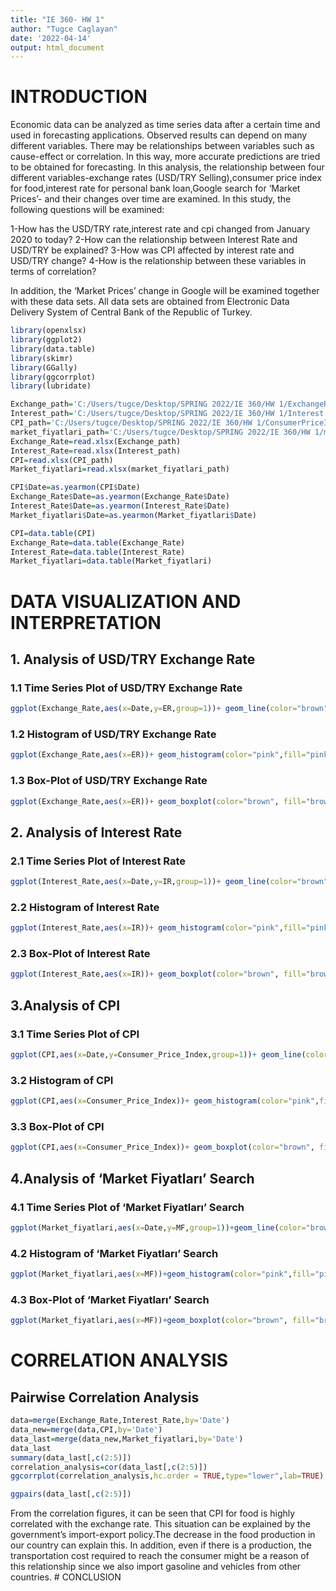 ---
title: "IE 360- HW 1"
author: "Tugce Caglayan"
date: '2022-04-14'
output: html_document
---

# INTRODUCTION

Economic data can be analyzed as time series data after a certain time and used in forecasting applications. Observed results can depend on many different variables. There may be relationships between variables such as cause-effect or correlation. In this way, more accurate predictions are tried to be obtained for forecasting. In this analysis, the relationship between four different variables-exchange rates (USD/TRY Selling),consumer price index for food,interest rate for personal bank loan,Google search for 'Market Prices'- and their changes over time are examined. In this study, the following questions will be examined:

1-How has the USD/TRY rate,interest rate and cpi changed from January 2020 to today?
2-How can the relationship between Interest Rate and USD/TRY be explained?
3-How was CPI affected by interest rate and USD/TRY change?
4-How is the relationship between these variables in terms of correlation?

In addition, the 'Market Prices' change in Google will be examined together with these data sets.
All data sets are obtained from Electronic Data Delivery System of Central Bank of the Republic of Turkey. 


```{r warning=FALSE, message=FALSE}
library(openxlsx)
library(ggplot2)
library(data.table)
library(skimr)
library(GGally)
library(ggcorrplot)
library(lubridate)

Exchange_path='C:/Users/tugce/Desktop/SPRING 2022/IE 360/HW 1/ExchangeRate.xlsx'
Interest_path='C:/Users/tugce/Desktop/SPRING 2022/IE 360/HW 1/Interest Rates.xlsx'
CPI_path='C:/Users/tugce/Desktop/SPRING 2022/IE 360/HW 1/ConsumerPriceIndex.xlsx'
market_fiyatlari_path='C:/Users/tugce/Desktop/SPRING 2022/IE 360/HW 1/multiTimeline.xlsx'
Exchange_Rate=read.xlsx(Exchange_path)
Interest_Rate=read.xlsx(Interest_path)
CPI=read.xlsx(CPI_path)
Market_fiyatlari=read.xlsx(market_fiyatlari_path)

CPI$Date=as.yearmon(CPI$Date)
Exchange_Rate$Date=as.yearmon(Exchange_Rate$Date)
Interest_Rate$Date=as.yearmon(Interest_Rate$Date)
Market_fiyatlari$Date=as.yearmon(Market_fiyatlari$Date)

CPI=data.table(CPI)
Exchange_Rate=data.table(Exchange_Rate)
Interest_Rate=data.table(Interest_Rate)
Market_fiyatlari=data.table(Market_fiyatlari)

```
# DATA VISUALIZATION AND INTERPRETATION 

## 1. Analysis of USD/TRY Exchange Rate
### 1.1 Time Series Plot of USD/TRY Exchange Rate
```{r cars}
ggplot(Exchange_Rate,aes(x=Date,y=ER,group=1))+ geom_line(color="brown",type="solid",size=1)+ggtitle("USD/TRY Rates Between 2020/01-2022/03")+xlab("Months")+ylab("USD/TRY Exchange Rates")
```
### 1.2 Histogram of USD/TRY Exchange Rate

```{r pressure, echo=FALSE}
ggplot(Exchange_Rate,aes(x=ER))+ geom_histogram(color="pink",fill="pink")+ggtitle(" Histogram of USD/TRY Rates Between 2020/01-2022/03")+xlab("USD/TRY Exchange Rates")
```
### 1.3 Box-Plot of USD/TRY Exchange Rate
```{r}
ggplot(Exchange_Rate,aes(x=ER))+ geom_boxplot(color="brown", fill="brown", alpha=0.5)+ggtitle(" Box-Plot of USD/TRY Rates Between 2020/01-2022/03")+xlab("USD/TRY Exchange Rates")
```

## 2. Analysis of Interest Rate
### 2.1 Time Series Plot of Interest Rate
```{r}
ggplot(Interest_Rate,aes(x=Date,y=IR,group=1))+ geom_line(color="brown",type="solid",size=1)+ggtitle("Personal Bank Loan Interest Rates Between 2020/01-2022/03")+xlab("Years")+ylab("Interest Rates")
```
### 2.2 Histogram of Interest Rate
```{r}
ggplot(Interest_Rate,aes(x=IR))+ geom_histogram(color="pink",fill="pink")+ggtitle(" Histogram of Interest Rates Between 2020/01-2022/03")+xlab("Interest Rates")
```

### 2.3 Box-Plot of Interest Rate
```{r}
ggplot(Interest_Rate,aes(x=IR))+ geom_boxplot(color="brown", fill="brown", alpha=0.5)+ggtitle(" Box-Plot of Interest Rates Between 2020/01-2022/03")+xlab("Interest Rates")

```
## 3.Analysis of CPI
### 3.1 Time Series Plot of CPI
```{r}
ggplot(CPI,aes(x=Date,y=Consumer_Price_Index,group=1))+ geom_line(color="brown",type="solid",size=1)+ggtitle("Consumer Production Index for Food Between 2020/01-2022/03")+xlab("Years")+ylab("CPI")
```
### 3.2 Histogram of CPI
```{r}
ggplot(CPI,aes(x=Consumer_Price_Index))+ geom_histogram(color="pink",fill="pink")+ggtitle(" Histogram of CPI Between 2020/01-2022/03")+xlab("CPI")
```
### 3.3 Box-Plot of CPI
```{r}
ggplot(CPI,aes(x=Consumer_Price_Index))+ geom_boxplot(color="brown", fill="brown", alpha=0.5)+ggtitle("Box-Plot of CPI Between 2020/01-2022/03")+xlab("CPI")
```

## 4.Analysis of 'Market Fiyatları' Search
### 4.1 Time Series Plot of 'Market Fiyatları' Search
```{r}
ggplot(Market_fiyatlari,aes(x=Date,y=MF,group=1))+geom_line(color="brown",type="solid",size=1)+ggtitle(" 'Market Fiyatları' Search on Google Between 2020/01-2022/03")+xlab("Years")+ylab("Market Fiyatları Search")
```
### 4.2 Histogram of 'Market Fiyatları' Search
```{r}
ggplot(Market_fiyatlari,aes(x=MF))+geom_histogram(color="pink",fill="pink")+ggtitle(" Histogram of 'Market Fiyatları' Search Between 2020/01-2022/03")+xlab("'Market Fiyatları' Search")
```

### 4.3 Box-Plot of 'Market Fiyatları' Search
```{r}
ggplot(Market_fiyatlari,aes(x=MF))+geom_boxplot(color="brown", fill="brown", alpha=0.5)+ggtitle(" Box-Plot of 'Market Fiyatları' Search Between 2020/01-2022/03")+xlab("'Market Fiyatları' Search")
```
# CORRELATION ANALYSIS

## Pairwise Correlation Analysis

```{r}
data=merge(Exchange_Rate,Interest_Rate,by='Date')
data_new=merge(data,CPI,by='Date')
data_last=merge(data_new,Market_fiyatlari,by='Date')
data_last
summary(data_last[,c(2:5)])
correlation_analysis=cor(data_last[,c(2:5)])
ggcorrplot(correlation_analysis,hc.order = TRUE,type="lower",lab=TRUE)

```
```{r}
ggpairs(data_last[,c(2:5)])
```
From the correlation figures, it can be seen that CPI for food is highly correlated with the exchange rate. This situation can be explained by the government's import-export policy.The decrease in the food production in our country can explain this. In addition, even if there is a production, the transportation cost required to reach the consumer might be a reason of this relationship since we also import gasoline and vehicles from other countries.
# CONCLUSION


